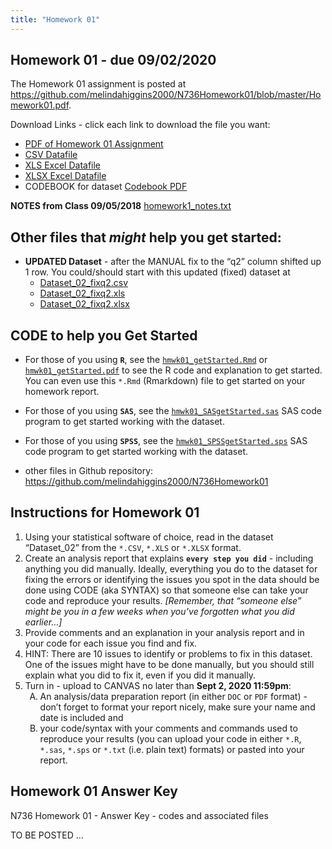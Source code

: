 ```yaml
---
title: "Homework 01"
---
```


## Homework 01 - due 09/02/2020

The Homework 01 assignment is posted at [https://github.com/melindahiggins2000/N736Homework01/blob/master/Homework01.pdf](https://github.com/melindahiggins2000/N736Homework01/blob/master/Homework01.pdf). 

Download Links - click each link to download the file you want:

* [PDF of Homework 01 Assignment](https://github.com/melindahiggins2000/N736Homework01/blob/master/Homework01.pdf)
* [CSV Datafile](https://raw.githubusercontent.com/melindahiggins2000/N736Homework01/master/Dataset_02.csv)
* [XLS Excel Datafile](https://github.com/melindahiggins2000/N736Homework01/blob/master/Dataset_02.xls?raw=true)
* [XLSX Excel Datafile](https://github.com/melindahiggins2000/N736Homework01/blob/master/Dataset_02.xlsx?raw=true)
* CODEBOOK for dataset [Codebook PDF](https://github.com/melindahiggins2000/N736Homework01/blob/master/Dataset_02_Codebook.pdf)

**NOTES from Class 09/05/2018** [homework1_notes.txt](homework1_notes.txt)

## Other files that _might_ help you get started:

* **UPDATED Dataset** - after the MANUAL fix to the "q2" column shifted up 1 row. You could/should start with this updated (fixed) dataset at
    - [Dataset_02_fixq2.csv](https://github.com/melindahiggins2000/N736Homework01/raw/master/Dataset_02_fixq2.csv)
    - [Dataset_02_fixq2.xls](https://github.com/melindahiggins2000/N736Homework01/raw/master/Dataset_02_fixq2.xls)
    - [Dataset_02_fixq2.xlsx](https://github.com/melindahiggins2000/N736Homework01/raw/master/Dataset_02_fixq2.xlsx)
    
## CODE to help you Get Started
    
* For those of you using **`R`**, see the [`hmwk01_getStarted.Rmd`](https://raw.githubusercontent.com/melindahiggins2000/N736Homework01/master/hmwk01_getStarted.Rmd) or [`hmwk01_getStarted.pdf`](https://github.com/melindahiggins2000/N736Homework01/blob/master/hmwk01_getStarted.pdf) to see the R code and explanation to get started. You can even use this `*.Rmd` (Rmarkdown) file to get started on your homework report.

* For those of you using **`SAS`**, see the [`hmwk01_SASgetStarted.sas`](https://raw.githubusercontent.com/melindahiggins2000/N736Homework01/master/hmwk01_SASgetStarted.sas) SAS code program to get started working with the dataset.

* For those of you using **`SPSS`**, see the [`hmwk01_SPSSgetStarted.sps`](https://raw.githubusercontent.com/melindahiggins2000/N736Homework01/master/hmwk01_SPSSgetStarted.sps) SAS code program to get started working with the dataset.

* other files in Github repository:  [https://github.com/melindahiggins2000/N736Homework01](https://github.com/melindahiggins2000/N736Homework01)

## Instructions for Homework 01

1. Using your statistical software of choice, read in the dataset "Dataset_02" from the `*.CSV`, `*.XLS` or `*.XLSX` format.
2. Create an analysis report that explains **`every step you did`** - including anything you did manually. Ideally, everything you do to the dataset for fixing the errors or identifying the issues you spot in the data should be done using CODE (aka SYNTAX) so that someone else can take your code and reproduce your results. _[Remember, that "someone else" might be you in a few weeks when you've forgotten what you did earlier...]_
3. Provide comments and an explanation in your analysis report and in your code for each issue you find and fix.
4. HINT: There are 10 issues to identify or problems to fix in this dataset. One of the issues might have to be done manually, but you should still explain what you did to fix it, even if you did it manually.
5. Turn in - upload to CANVAS no later than **Sept 2, 2020 11:59pm**:
    (A) An analysis/data preparation report (in either `DOC` or `PDF` format) - don't forget to format your report nicely, make sure your name and date is included and
    (B) your code/syntax with your comments and commands used to reproduce your results (you can upload your code in either `*.R`, `*.sas`, `*.sps` or `*.txt` (i.e. plain text) formats) or pasted into your report.
    
## Homework 01 Answer Key

N736 Homework 01 - Answer Key - codes and associated files

TO BE POSTED ...

